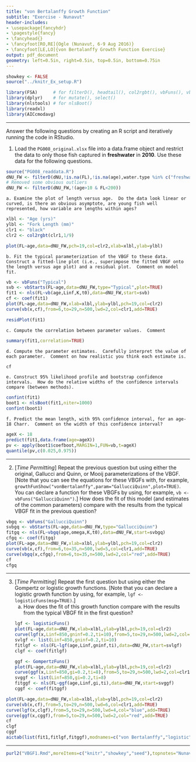 ```yaml
---
title: "von Bertalanffy Growth Function"
subtitle: "Exercise - Nunavut"
header-includes:
- \usepackage{fancyhdr}
- \pagestyle{fancy}
- \fancyhead{}
- \fancyfoot[RO,RE]{Ogle (Nunavut, 6-9 Aug 2016)}
- \fancyfoot[LE,LO]{von Bertalanffy Growth Function Exercise}
output: pdf_document
geometry: left=0.5in, right=0.5in, top=0.5in, bottom=0.75in
---
```


```r
showkey <- FALSE
source("../knitr_Ex_setup.R")
```
```r
library(FSA)      # for filterD(), headtail(), col2rgbt(), vbFuns(), vbStart()
library(dplyr)    # for mutate(), select()
library(nlstools) # for nlsBoot()
library(readxl)
library(AICcmodavg)
```

----

Answer the following questions by creating an R script and iteratively running the code in RStudio.

1. Load the `PG008_original.xlsx` file into a data.frame object and restrict the data to only those fish captured in **freshwater** in **2010**.  Use these data for the following questions.
```r
source("PG008_readdata.R")
dNU_FW <- filterD(dNU,!is.na(FL),!is.na(age),water.type %in% c("freshwater","Freshwater"),year==2010)
# Removed some obvious outliers
dNU_FW <- filterD(dNU_FW,!(age>10 & FL<200))
```

    a. Examine the plot of length versus age.  Do the data look linear or curved, is there an obvious asymptote, are young fish well represented, how variable are lengths within ages?
```r
xlbl <- "Age (yrs)"
ylbl <- "Fork Length (mm)"
clr1 <- "black"
clr2 <- col2rgbt(clr1,1/9)

plot(FL~age,data=dNU_FW,pch=19,col=clr2,xlab=xlbl,ylab=ylbl)
```

    b. Fit the typical parameterization of the VBGF to these data.  Construct a fitted-line plot (i.e., superimpose the fitted VBGF onto the length versus age plot) and a residual plot.  Comment on model fit.
```r
vb <- vbFuns("Typical")
svb <- vbStarts(FL~age,data=dNU_FW,type="Typical",plot=TRUE)
fit1 <- nls(FL~vb(age,Linf,K,t0),data=dNU_FW,start=svb)
cf <- coef(fit1)
plot(FL~age,data=dNU_FW,xlab=xlbl,ylab=ylbl,pch=19,col=clr2)
curve(vb(x,cf),from=6,to=29,n=500,lwd=2,col=clr1,add=TRUE)
```
```r
residPlot(fit1)
```

    c. Compute the correlation between parameter values.  Comment
```r
summary(fit1,correlation=TRUE)
```

    d. Compute the parameter estimates.  Carefully interpret the value of each parameter.  Comment on how realistic you think each estimate is.
```r
cf
```

    e. Construct 95% likelihood profile and bootstrap confidence intervals.  How do the relative widths of the confidence intervals compare (between methods).
```r
confint(fit1)
boot1 <- nlsBoot(fit1,niter=1000)
confint(boot1)
```

    f. Predict the mean length, with 95% confidence interval, for an age-18 Charr.  Comment on the width of this confidence interval? 
```r
ageX <- 18
predict(fit1,data.frame(age=ageX))
pv <- apply(boot1$coefboot,MARGIN=1,FUN=vb,t=ageX)
quantile(pv,c(0.025,0.975))
```

----

2. [*Time Permitting*] Repeat the previous question but using either the original, Gallucci and Quinn, or Mooij parameterizations of the VBGF.  [Note that you can see the equations for these VBGFs with, for example, `growthFunShow("vonBertalanffy",param="GallucciQuinn",plot=TRUE)`.  You can declare a function for these VBGFs by using, for example, `vb <- vbFuns("GallucciQuinn")`.]  How does the fit of this model (and estimates of the common parameters) compare with the results from the typical VBGF fit in the previous question?
```r
vbgq <- vbFuns("GallucciQuinn")
svbgq <- vbStarts(FL~age,data=dNU_FW,type="GallucciQuinn")
fitgq <- nls(FL~vbgq(age,omega,K,t0),data=dNU_FW,start=svbgq)
cfgq <- coef(fitgq)
plot(FL~age,data=dNU_FW,xlab=xlbl,ylab=ylbl,pch=19,col=clr2)
curve(vb(x,cf),from=6,to=35,n=500,lwd=5,col=clr1,add=TRUE)
curve(vbgq(x,cfgq),from=6,to=35,n=500,lwd=2,col="red",add=TRUE)
cf
cfgq
```

----

3. [*Time Permitting*] Repeat the first question but using either the Gompertz or logistic growth functions.  [Note that you can declare a logistic growth function by using, for example, `lgf <- logisticFuns(msg=TRUE)`.]
    a. How does the fit of this growth function compare with the results from the typical VBGF fit in the first question?
```r
lgf <- logisticFuns()
plot(FL~age,data=dNU_FW,xlab=xlbl,ylab=ylbl,pch=19,col=clr2)
curve(lgf(x,Linf=850,gninf=0.2,ti=10),from=5,to=29,n=500,lwd=2,col=clr1,add=TRUE)
svlgf <- list(Linf=850,gninf=0.2,ti=10)
fitlgf <- nls(FL~lgf(age,Linf,gninf,ti),data=dNU_FW,start=svlgf)
clgf <- coef(fitlgf)
```
```r
ggf <- GompertzFuns()
plot(FL~age,data=dNU_FW,xlab=xlbl,ylab=ylbl,pch=19,col=clr2)
curve(ggf(x,Linf=850,gi=0.2,ti=8),from=5,to=29,n=500,lwd=2,col=clr1,add=TRUE)
svggf <- list(Linf=850,gi=0.2,ti=8)
fitggf <- nls(FL~ggf(age,Linf,gi,ti),data=dNU_FW,start=svggf)
cggf <- coef(fitggf)
```

```r
plot(FL~age,data=dNU_FW,xlab=xlbl,ylab=ylbl,pch=19,col=clr2)
curve(vb(x,cf),from=5,to=29,n=500,lwd=6,col=clr1,add=TRUE)
curve(lgf(x,clgf),from=5,to=29,n=500,lwd=4,col="blue",add=TRUE)
curve(ggf(x,cggf),from=5,to=29,n=500,lwd=2,col="red",add=TRUE)
cf
clgf
cggf
aictab(list(fit1,fitlgf,fitggf),modnames=c("von Bertalanffy","logistic","Gompertz"))
```

----

```r
purl2("VBGF1.Rmd",moreItems=c("knitr","showkey","seed"),topnotes="Nunavut 6-9-Aug-16")
```
